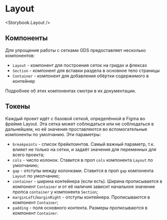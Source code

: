 
<Meta title="Dev | Layout" />

# Layout

<Storybook.Layout />

## Компоненты

Для упрощения работы с сетками GDS предоставляет несколько компонентов:

-   `Layout` - компонент для построения сеток на гридах и флексах
-   `Section` - компонент для вставки раздела в основное тело страницы
-   `Container` - компонент для добавления обёртки содержимого в контейнер

Подробнее об этих компонентах смотри в их документации.

## Токены

Каждый проект идёт с базовой сеткой, определённой в Figma во фрейме Layout. Эта сетка может соблюдаться или не соблюдаться в дальнейшем, но её значения проставляются во вспомогательные компоненты по умолчанию. Эти параметры:

-   `breakpoints` - список брейкпоинтов. Самый важный параметр, т.к. влияет не только на сетки, и задаёт значения для переменных для всего проекта;
-   `cols` - число колонок. Ставится в проп `cols` компонента `Layout` по умолчанию;
-   `gap` - отступы между колонками. Ставится в проп `gap` компонента `Layout` по умолчанию;
-   `container` - ширина контейнера (если есть). Ширина прописывается в компонент `Container` и от её наличия зависит начальное значение пропса `container` у компонента `Section`;
-   `marginLeft`/`marginRight` - отступы контейнера. Прописываются в компонент `Container`;
-   `padding` - поля основного контента. Размеры прописываются в компонент `Container`.
